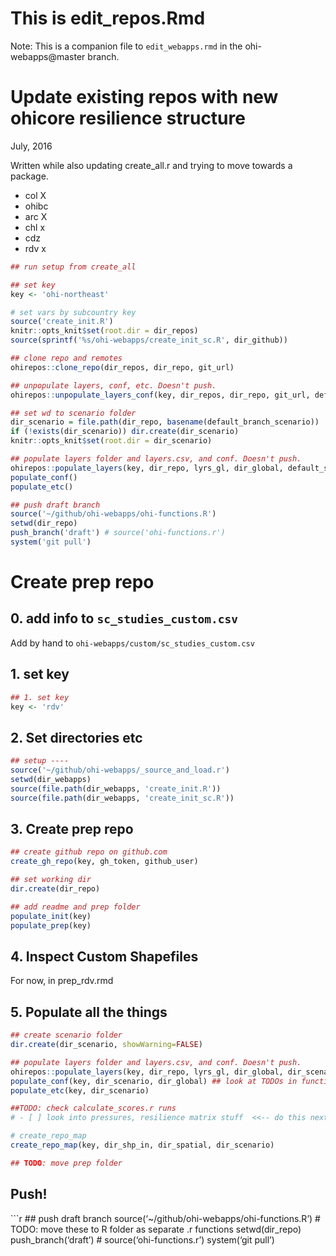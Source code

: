 # This is edit_repos.Rmd

Note: This is a companion file to `edit_webapps.rmd` in the ohi-webapps@master branch. 

# Update existing repos with new ohicore resilience structure
July, 2016

Written while also updating create_all.r and trying to move towards a package. 

- col X
- ohibc
- arc X
- chl x
- cdz
- rdv x

```r

## run setup from create_all

## set key
key <- 'ohi-northeast'

# set vars by subcountry key
source('create_init.R')   
knitr::opts_knit$set(root.dir = dir_repos)
source(sprintf('%s/ohi-webapps/create_init_sc.R', dir_github))    

## clone repo and remotes
ohirepos::clone_repo(dir_repos, dir_repo, git_url)

## unpopulate layers, conf, etc. Doesn't push. 
ohirepos::unpopulate_layers_conf(key, dir_repos, dir_repo, git_url, default_scenario)

## set wd to scenario folder
dir_scenario = file.path(dir_repo, basename(default_branch_scenario))
if (!exists(dir_scenario)) dir.create(dir_scenario)
knitr::opts_knit$set(root.dir = dir_scenario)

## populate layers folder and layers.csv, and conf. Doesn't push. 
ohirepos::populate_layers(key, dir_repo, lyrs_gl, dir_global, default_scenario, multi_nation=FALSE)
populate_conf()
populate_etc()

## push draft branch
source('~/github/ohi-webapps/ohi-functions.R')          
setwd(dir_repo)
push_branch('draft') # source('ohi-functions.r')
system('git pull')

```


# Create prep repo

## 0. add info to `sc_studies_custom.csv` 

Add by hand to `ohi-webapps/custom/sc_studies_custom.csv`

## 1. set key

```r
## 1. set key
key <- 'rdv'

```

## 2. Set directories etc

```r
## setup ----
source('~/github/ohi-webapps/_source_and_load.r')
setwd(dir_webapps)
source(file.path(dir_webapps, 'create_init.R'))
source(file.path(dir_webapps, 'create_init_sc.R'))
```

## 3. Create prep repo

```r
## create github repo on github.com
create_gh_repo(key, gh_token, github_user)

## set working dir
dir.create(dir_repo)

## add readme and prep folder
populate_init(key)
populate_prep(key)
```


## 4. Inspect Custom Shapefiles

For now, in prep_rdv.rmd


## 5. Populate all the things

```r

## create scenario folder
dir.create(dir_scenario, showWarning=FALSE)

## populate layers folder and layers.csv, and conf. Doesn't push. 
ohirepos::populate_layers(key, dir_repo, lyrs_gl, dir_global, dir_scenario, multi_nation = FALSE)
populate_conf(key, dir_scenario, dir_global) ## look at TODOs in functions.r
populate_etc(key, dir_scenario)

##TODO: check calculate_scores.r runs 
# - [ ] look into pressures, resilience matrix stuff  <<-- do this next

# create_repo_map
create_repo_map(key, dir_shp_in, dir_spatial, dir_scenario) 

## TODO: move prep folder

```

## Push!

```r
## push draft branch
source('~/github/ohi-webapps/ohi-functions.R')          # TODO: move these to R folder as separate .r functions
setwd(dir_repo)
push_branch('draft') # source('ohi-functions.r')
system('git pull')

